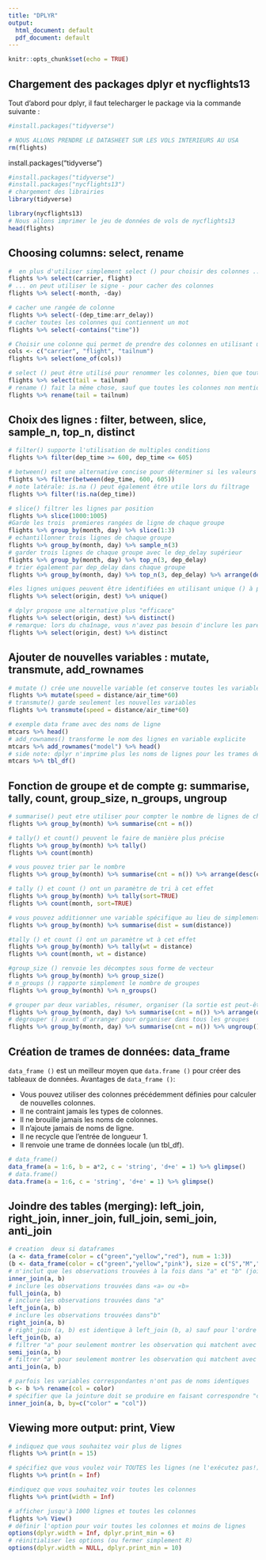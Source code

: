 ---
title: "DPLYR"
output:
  html_document: default
  pdf_document: default
---

```{r setup, include=FALSE}
knitr::opts_chunk$set(echo = TRUE)
```


## Chargement des packages dplyr et  nycflights13 

Tout d'abord pour dplyr, il faut telecharger le package via la commande suivante : 

``` {r}
#install.packages("tidyverse")
```

```{r eval=FALSE}
# NOUS ALLONS PRENDRE LE DATASHEET SUR LES VOLS INTERIEURS AU USA 
rm(flights)
```

install.packages("tidyverse")
```{r}
#install.packages("tidyverse")
#install.packages("nycflights13")
# chargement des librairies 
library(tidyverse)

library(nycflights13) 
# Nous allons imprimer le jeu de données de vols de nycflights13
head(flights)
```


## Choosing columns: select, rename

```{r}
#  en plus d'utiliser simplement select () pour choisir des colonnes ...
flights %>% select(carrier, flight)
# ... on peut utiliser le signe - pour cacher des colonnes 
flights %>% select(-month, -day)
```

```{r results='hide'}
# cacher une rangée de colonne 
flights %>% select(-(dep_time:arr_delay))
# cacher toutes les colonnes qui contiennent un mot 
flights %>% select(-contains("time"))
```

```{r}
# Choisir une colonne qui permet de prendre des colonnes en utilisant un vecteur de caractères de noms de colonnes
cols <- c("carrier", "flight", "tailnum")
flights %>% select(one_of(cols))
```

```{r}
# select () peut être utilisé pour renommer les colonnes, bien que toutes les colonnes non mentionnées soient supprimées
flights %>% select(tail = tailnum)
# rename () fait la même chose, sauf que toutes les colonnes non mentionnées sont conservées
flights %>% rename(tail = tailnum)
```


## Choix des lignes : filter, between, slice, sample_n, top_n, distinct

```{r}
# filter() supporte l'utilisation de multiples conditions 
flights %>% filter(dep_time >= 600, dep_time <= 605)
```

```{r results='hide'}
# between() est une alternative concise pour déterminer si les valeurs numériques tombent dans une plage
flights %>% filter(between(dep_time, 600, 605))
# note latérale: is.na () peut également être utile lors du filtrage
flights %>% filter(!is.na(dep_time))
```


```{r}
# slice() filtrer les lignes par position 
flights %>% slice(1000:1005)
#Garde les trois  premieres rangées de ligne de chaque groupe
flights %>% group_by(month, day) %>% slice(1:3)
# echantillonner trois lignes de chaque groupe
flights %>% group_by(month, day) %>% sample_n(3)
# garder trois lignes de chaque groupe avec le dep_delay supérieur
flights %>% group_by(month, day) %>% top_n(3, dep_delay)
# trier également par dep_delay dans chaque groupe
flights %>% group_by(month, day) %>% top_n(3, dep_delay) %>% arrange(desc(dep_delay))
```


```{r}
#les lignes uniques peuvent être identifiées en utilisant unique () à partir de la base R
flights %>% select(origin, dest) %>% unique()
```

```{r results='hide'}
# dplyr propose une alternative plus "efficace"
flights %>% select(origin, dest) %>% distinct()
# remarque: lors du chaînage, vous n'avez pas besoin d'inclure les parenthèses s'il n'y a pas d'arguments
flights %>% select(origin, dest) %>% distinct
```


## Ajouter de nouvelles variables : mutate, transmute, add_rownames

```{r}
# mutate () crée une nouvelle variable (et conserve toutes les variables existantes)
flights %>% mutate(speed = distance/air_time*60)
# transmute() garde seulement les nouvelles variables
flights %>% transmute(speed = distance/air_time*60)
```


```{r}
# exemple data frame avec des noms de ligne 
mtcars %>% head()
# add_rownames() transforme le nom des lignes en variable explicite 
mtcars %>% add_rownames("model") %>% head()
# side note: dplyr n'imprime plus les noms de lignes pour les trames de données locales
mtcars %>% tbl_df()
```


## Fonction de groupe et de compte g: summarise, tally, count, group_size, n_groups, ungroup

```{r}
# summarise() peut etre utiliser pour compter le nombre de lignes de chaque groupe 
flights %>% group_by(month) %>% summarise(cnt = n())
```

```{r results='hide'}
# tally() et count() peuvent le faire de manière plus précise
flights %>% group_by(month) %>% tally()
flights %>% count(month)
```

```{r}
# vous pouvez trier par le nombre
flights %>% group_by(month) %>% summarise(cnt = n()) %>% arrange(desc(cnt))
```

```{r results='hide'}
# tally () et count () ont un paramètre de tri à cet effet
flights %>% group_by(month) %>% tally(sort=TRUE)
flights %>% count(month, sort=TRUE)
```

```{r}
# vous pouvez additionner une variable spécifique au lieu de simplement compter les lignes
flights %>% group_by(month) %>% summarise(dist = sum(distance))
```

```{r results='hide'}
#tally () et count () ont un paramètre wt à cet effet
flights %>% group_by(month) %>% tally(wt = distance)
flights %>% count(month, wt = distance)
```

```{r}
#group_size () renvoie les décomptes sous forme de vecteur
flights %>% group_by(month) %>% group_size()
# n_groups () rapporte simplement le nombre de groupes
flights %>% group_by(month) %>% n_groups()
```

```{r}
# grouper par deux variables, résumer, organiser (la sortie est peut-être déroutante)
flights %>% group_by(month, day) %>% summarise(cnt = n()) %>% arrange(desc(cnt)) %>% print(n = 40)
# dégrouper () avant d'arranger pour organiser dans tous les groupes
flights %>% group_by(month, day) %>% summarise(cnt = n()) %>% ungroup() %>% arrange(desc(cnt))
```


## Création de trames de données: data_frame

`data_frame ()` est un meilleur moyen que `data.frame ()` pour créer des tableaux de données. Avantages de `data_frame ()`:

* Vous pouvez utiliser des colonnes précédemment définies pour calculer de nouvelles colonnes.
* Il ne contraint jamais les types de colonnes.
* Il ne brouille jamais les noms de colonnes.
* Il n'ajoute jamais de noms de ligne.
* Il ne recycle que l'entrée de longueur 1.
* Il renvoie une trame de données locale (un tbl_df).

```{r}
# data_frame() 
data_frame(a = 1:6, b = a*2, c = 'string', 'd+e' = 1) %>% glimpse()
# data.frame() 
data.frame(a = 1:6, c = 'string', 'd+e' = 1) %>% glimpse()
```


## Joindre des tables (merging): left_join, right_join, inner_join, full_join, semi_join, anti_join

```{r}
# creation  deux si dataframes 
(a <- data_frame(color = c("green","yellow","red"), num = 1:3))
(b <- data_frame(color = c("green","yellow","pink"), size = c("S","M","L")))
# n'inclut que les observations trouvées à la fois dans "a" et "b" (joint automatiquement sur les variables qui apparaissent dans les deux tableaux)
inner_join(a, b)
# inclure les observations trouvées dans «a» ou «b»
full_join(a, b)
# inclure les observations trouvées dans "a"
left_join(a, b)
# inclure les observations trouvées dans"b"
right_join(a, b)
# right_join (a, b) est identique à left_join (b, a) sauf pour l'ordre des colonnes
left_join(b, a)
# filtrer "a" pour seulement montrer les observation qui matchent avec "b"
semi_join(a, b)
# filtrer "a" pour seulement montrer les observation qui matchent avec "b"
anti_join(a, b)
```


```{r}
# parfois les variables correspondantes n'ont pas de noms identiques
b <- b %>% rename(col = color)
# spécifier que la jointure doit se produire en faisant correspondre "couleur" dans "a" avec "col" dans "b"
inner_join(a, b, by=c("color" = "col"))
```


## Viewing more output: print, View

```{r}
# indiquez que vous souhaitez voir plus de lignes
flights %>% print(n = 15)
```

```{r eval=FALSE}
# spécifiez que vous voulez voir TOUTES les lignes (ne l'exécutez pas!)
flights %>% print(n = Inf)
```

```{r}
#indiquez que vous souhaitez voir toutes les colonnes
flights %>% print(width = Inf)
```

```{r eval=FALSE}
# afficher jusqu'à 1000 lignes et toutes les colonnes
flights %>% View()
# définir l'option pour voir toutes les colonnes et moins de lignes
options(dplyr.width = Inf, dplyr.print_min = 6)
# réinitialiser les options (ou fermer simplement R)
options(dplyr.width = NULL, dplyr.print_min = 10)
```